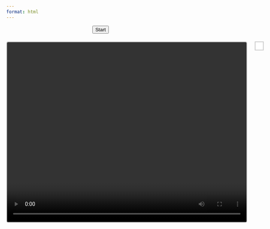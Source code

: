 ```yaml
---
format: html
---
```


```{=html}
<div style="margin-top: 1em; text-align:center;">
  <button id="start-session" class="btn btn-primary">Start</button>
</div>

<div id="countdown" style="font-weight:bold; font-size:1.5em; margin:1em 0; text-align:center;"></div>

<div style="display:flex; justify-content:space-between; align-items:flex-start;">
  <video id="video" autoplay style="border:2px solid #ccc; border-radius:5px; width:640px; height:480px; margin-right:20px;"></video>
  <div id="strip" style="
    display:flex; 
    flex-direction:row; 
    flex-wrap:wrap;
    align-items:center; 
    justify-content: space-around;
    border:2px solid #ccc; 
    padding:10px; 
    background:#fff;
    width: 380px;
  ">
    <!-- Photos will be displayed here -->
  </div>
</div>

<script>
  const startBtn = document.getElementById('start-session');
  const countdownEl = document.getElementById('countdown');
  const video = document.getElementById('video');
  const strip = document.getElementById('strip');

  async function initCamera() {
    try {
      const stream = await navigator.mediaDevices.getUserMedia({ video: true, audio: false });
      video.srcObject = stream;
    } catch (err) {
      console.error('Error accessing camera:', err);
      alert('Could not access camera. Please allow camera access.');
    }
  }

  function storePhoto(dataUrl) {
    let photos = JSON.parse(localStorage.getItem('photostripImages')) || [];
    photos.push(dataUrl);
    localStorage.setItem('photostripImages', JSON.stringify(photos));
  }

  function capturePhoto() {
    const canvas = document.createElement('canvas');
    const context = canvas.getContext('2d');
    canvas.width = 180;
    canvas.height = 135;
    context.drawImage(video, 0, 0, canvas.width, canvas.height);

    const dataUrl = canvas.toDataURL('image/png');
    const img = new Image();
    img.src = dataUrl;
    img.style.width = "150px";
    img.style.height = "112.5px";
    img.style.margin = '10px';
    strip.appendChild(img);
    
    storePhoto(dataUrl);
  }

  async function startSession() {
    strip.innerHTML = '';  // Clear previous photos
    localStorage.removeItem('photostripImages');  // Clear any previous session images
    startBtn.disabled = true;
    startBtn.innerText = "Shooting in progress";

    const totalShots = 4;
    for (let i = 1; i <= totalShots; i++) {
      countdownEl.textContent = `3...`;
      await new Promise(resolve => setTimeout(resolve, 1000));
      countdownEl.textContent = `2...`;
      await new Promise(resolve => setTimeout(resolve, 1000));
      countdownEl.textContent = `1...`;
      await new Promise(resolve => setTimeout(resolve, 1000));

      capturePhoto();
      countdownEl.textContent = `Shot #${i} taken!`;
      if (i === totalShots) {  // After the last photo, redirect
          redirectToPhotostrip();
      }
    }

    countdownEl.textContent = "";  // Clear countdown
    startBtn.innerText = "Start";
    startBtn.disabled = false;
  }

  initCamera();
  startBtn.addEventListener('click', startSession);

  function redirectToPhotostrip() {
    window.location.href = 'photostrip.html';  // Redirect to the page where the photostrip is displayed
  }
</script>
```

